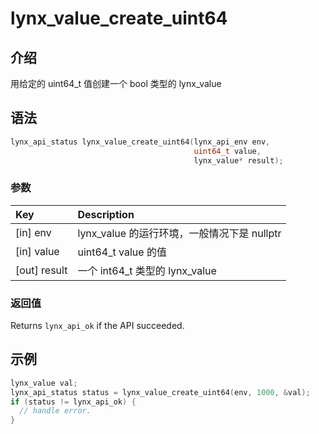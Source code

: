 # lynx_value_create_uint64

## 介绍

用给定的 uint64_t 值创建一个 bool 类型的 lynx_value

## 语法

```c
lynx_api_status lynx_value_create_uint64(lynx_api_env env,
                                         uint64_t value,
                                         lynx_value* result);
```

### 参数

| Key           | Description                                                    |
|:--------------|:---------------------------------------------------------------|
| [in] env      | lynx_value 的运行环境，一般情况下是 nullptr   |
| [in] value    | uint64_t value 的值      |
| [out] result  | 一个 int64_t 类型的 lynx_value                           |

### 返回值

Returns `lynx_api_ok` if the API succeeded.

## 示例

```c
lynx_value val;
lynx_api_status status = lynx_value_create_uint64(env, 1000, &val);
if (status != lynx_api_ok) {
  // handle error.
}
```